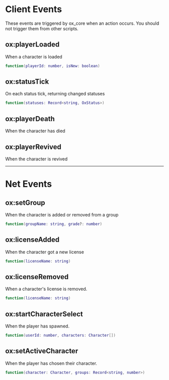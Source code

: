 
# Client Events

<Callout type="warning">
These events are triggered by ox_core when an action occurs. You should not trigger them from other scripts.
</Callout>

## ox:playerLoaded

When a character is loaded

```lua
function(playerId: number, isNew: boolean)
```

## ox:statusTick

On each status tick, returning changed statuses

```lua
function(statuses: Record<string, OxStatus>)
```

## ox:playerDeath

When the character has died

## ox:playerRevived

When the character is revived

---

# Net Events

## ox:setGroup

When the character is added or removed from a group

```lua
function(groupName: string, grade?: number)
```

## ox:licenseAdded

When the character got a new license

```lua
function(licenseName: string)
```

## ox:licenseRemoved

When a character's license is removed.

```lua
function(licenseName: string)
```

## ox:startCharacterSelect

When the player has spawned.

```lua
function(userId: number, characters: Character[])
```

## ox:setActiveCharacter

When the player has chosen their character.

```lua
function(character: Character, groups: Record<string, number>)
```